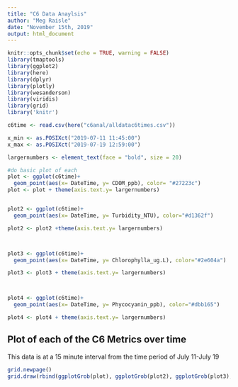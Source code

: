```yaml
---
title: "C6 Data Anaylsis"
author: "Meg Raisle"
date: "November 15th, 2019"
output: html_document
---
```

```r
knitr::opts_chunk$set(echo = TRUE, warning = FALSE)
library(tmaptools)
library(ggplot2)
library(here)
library(dplyr)
library(plotly)
library(wesanderson)
library(viridis)
library(grid)
library('knitr')
```

```r
c6time <- read.csv(here("c6anal/alldatac6times.csv"))

x_min <- as.POSIXct("2019-07-11 11:45:00")
x_max <- as.POSIXct("2019-07-19 12:59:00")

largernumbers <- element_text(face = "bold", size = 20)

#do basic plot of each 
plot <- ggplot(c6time)+
  geom_point(aes(x= DateTime, y= CDOM_ppb), color= "#27223c")
plot <- plot + theme(axis.text.y= largernumbers)


plot2 <- ggplot(c6time)+
  geom_point(aes(x= DateTime, y= Turbidity_NTU), color="#d1362f")

plot2 <- plot2 +theme(axis.text.y= largernumbers)



plot3 <- ggplot(c6time)+
  geom_point(aes(x= DateTime, y= Chlorophylla_ug.L), color="#2e604a")

plot3 <- plot3 + theme(axis.text.y= largernumbers)



plot4 <- ggplot(c6time)+
  geom_point(aes(x= DateTime, y= Phycocyanin_ppb), color="#dbb165")

plot4 <- plot4 + theme(axis.text.y= largernumbers)


````

## Plot of each of the C6 Metrics over time 
This data is at a 15 minute interval from the time period of July 11-July 19
```r

grid.newpage()
grid.draw(rbind(ggplotGrob(plot), ggplotGrob(plot2), ggplotGrob(plot3), ggplotGrob(plot4)))

````

